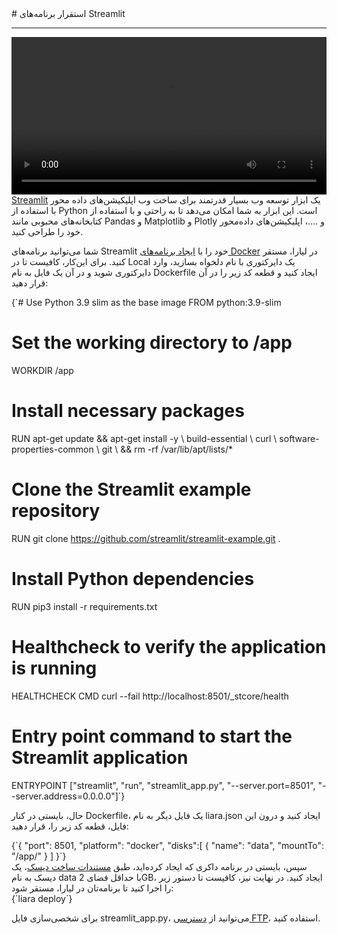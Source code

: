 

<Layout>
<Head>
<title>مستندات استقرار برنامه‌های Streamlit - لیارا</title>
</Head>
# استقرار برنامه‌های Streamlit
<hr className="mb-2" />
<video
  src="https://files.liara.ir/liara/streamlit/streamlit.mp4"
  controls="controls"
  className="block w-full"
  width="100%"
  ></video>

<div className="h-4" />
<a href="https://streamlit.io/" className="text-[#2196f3] ">Streamlit</a> یک ابزار توسعه وب بسیار قدرتمند برای ساخت وب اپلیکیشن‌های داده محور با استفاده از Python است. این ابزار به شما امکان می‌دهد تا به راحتی و با استفاده از کتابخانه‌های محبوبی مانند Pandas و Matplotlib و Plotly و ....، اپلیکیشن‌های داده‌محور خود را طراحی کنید.

<div className="h-2" />

شما می‌توانید برنامه‌های Streamlit خود را با <a href="../how-tos/create-app" className="text-[#2196f3] ">ایجاد برنامه‌های Docker</a> در لیارا، مستقر کنید.
برای این‌کار، کافیست تا 
در Local یک دایرکتوری با نام دلخواه بسازید، وارد دایرکتوری شوید و در آن یک فایل به نام <Important>Dockerfile</Important> ایجاد کنید و قطعه کد زیر را در آن قرار دهید:
<div className="h-2" />
<div dir='ltr'>
    <Highlight className="dockerfile">
        {`# Use Python 3.9 slim as the base image
FROM python:3.9-slim

# Set the working directory to /app
WORKDIR /app

# Install necessary packages
RUN apt-get update && apt-get install -y \\
    build-essential \\
    curl \\
    software-properties-common \\
    git \\
    && rm -rf /var/lib/apt/lists/*

# Clone the Streamlit example repository
RUN git clone https://github.com/streamlit/streamlit-example.git .

# Install Python dependencies
RUN pip3 install -r requirements.txt

# Healthcheck to verify the application is running
HEALTHCHECK CMD curl --fail http://localhost:8501/_stcore/health

# Entry point command to start the Streamlit application
ENTRYPOINT ["streamlit", "run", "streamlit_app.py", "--server.port=8501", "--server.address=0.0.0.0"]`}
    </Highlight>
</div>
<div className="h-2" />

حال، بایستی در کنار <Important>Dockerfile</Important>، یک فایل دیگر به نام <Important>liara.json</Important> ایجاد کنید و درون این فایل،
قطعه کد زیر را، قرار دهید:

<div className="h-2" />
<div dir='ltr'>
    <Highlight className="json">
        {`{
    "port": 8501,
    "platform": "docker",
    "disks":[
        {
            "name": "data",
            "mountTo": "/app/"
        }
    ]
}`}
    </Highlight>
</div>
<div className="h-2" />
سپس، بایستی در برنامه داکری که ایجاد کرده‌اید، طبق <a href="../../disks/create" className="text-[#2196f3] ">مستندات ساخت دیسک</a>، یک دیسک به نام <Important>data</Important> با حداقل فضای 2GB، ایجاد کنید. در نهایت نیز، کافیست تا دستور زیر را اجرا کنید تا برنامه‌تان در لیارا، مستقر شود:

<div className="h-2" />
<div dir='ltr'>
    <Highlight className="bash">
        {`liara deploy`}
    </Highlight>
</div>

<div className="h-2" />
<Alert variant="info">
<p>
برای شخصی‌سازی فایل <Important>streamlit_app.py</Important>، می‌توانید از <a href="/paas/disks/ftp-access" className="text-[#2196f3] ">دسترسی FTP</a>، استفاده کنید.
</p>
</Alert>

</Layout>